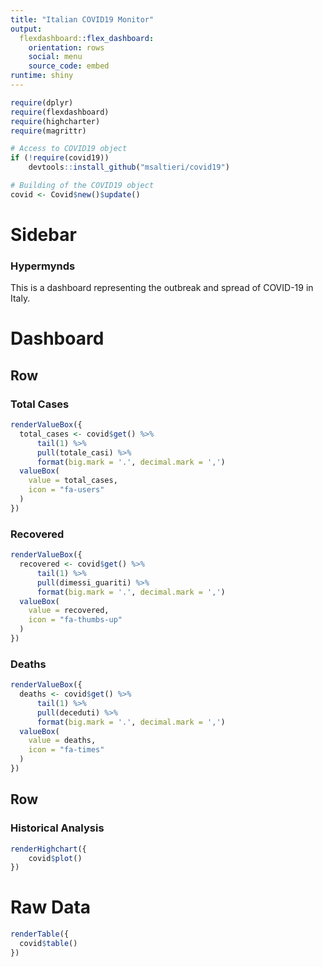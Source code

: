 ```yaml
---
title: "Italian COVID19 Monitor"
output: 
  flexdashboard::flex_dashboard:
    orientation: rows
    social: menu
    source_code: embed
runtime: shiny
---
```


```r
require(dplyr)
require(flexdashboard)
require(highcharter)
require(magrittr)

# Access to COVID19 object
if (!require(covid19))
    devtools::install_github("msaltieri/covid19")

# Building of the COVID19 object
covid <- Covid$new()$update()
```

Sidebar {.sidebar}
=======================================================================

### Hypermynds

This is a dashboard representing the outbreak and spread of COVID-19 in
Italy.

Dashboard
=======================================================================

Row
-----------------------------------------------------------------------

### Total Cases {.value-box}

```r
renderValueBox({
  total_cases <- covid$get() %>%
      tail(1) %>% 
      pull(totale_casi) %>%
      format(big.mark = '.', decimal.mark = ',')
  valueBox(
    value = total_cases,
    icon = "fa-users"
  )
})
```

### Recovered {.value-box}

```r
renderValueBox({
  recovered <- covid$get() %>%
      tail(1) %>% 
      pull(dimessi_guariti) %>%
      format(big.mark = '.', decimal.mark = ',')
  valueBox(
    value = recovered,
    icon = "fa-thumbs-up"
  )
})
```

### Deaths {.value-box}

```r
renderValueBox({
  deaths <- covid$get() %>%
      tail(1) %>% 
      pull(deceduti) %>%
      format(big.mark = '.', decimal.mark = ',')
  valueBox(
    value = deaths,
    icon = "fa-times"
  )
})
```

Row
-----------------------------------------------------------------------

### Historical Analysis {data-width=600}

```r
renderHighchart({
    covid$plot()
})
```

Raw Data
=======================================================================

```r
renderTable({
  covid$table()
})
```
